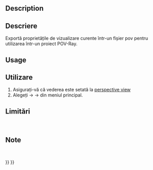 <languages/>

{{Docnav
|[[Raytracing_Render|Render]]
|[[Raytracing_WriteCamera|Export camera to povray]]
|[[Raytracing_Workbench|Raytracing]]
|IconL=Raytracing_Render.svg
|IconR=Raytracing_WriteCamera.svg
|IconC=Workbench_Raytracing.svg
}}

<div class="mw-translate-fuzzy">
{{GuiCommand
|Name=Raytracing WriteView
|MenuLocation=Raytracing → Export
|Workbenches=[[Raytracing Workbench|Raytracing]]
|Shortcut=
|SeeAlso=
}}
</div>

==Description==

<div class="mw-translate-fuzzy">
==Descriere==
Exportă proprietățile de vizualizare curente într-un fișier pov pentru utilizarea într-un proiect POV-Ray.
</div>

==Usage==

<div class="mw-translate-fuzzy">
==Utilizare==
#Asigurați-vă că vederea este setată la [[Std PerspectiveCamera|perspective view]]
#Alegeți {{KEY| Raytracing}}  →  {{KEY| Utilities}}  →{{KEY|[[Image:Raytracing_Export.png|32px]] Export view to POV-Ray...}}  din meniul principal.
</div>

==Limitări==
<br />


==Note==
<br />


{{Docnav
|[[Raytracing_Render|Render]]
|[[Raytracing_WriteCamera|Export camera to povray]]
|[[Raytracing_Workbench|Raytracing]]
|IconL=Raytracing_Render.svg
|IconR=Raytracing_WriteCamera.svg
|IconC=Workbench_Raytracing.svg
}}

{{Raytracing_Tools_navi{{#translation:}}}}
{{Userdocnavi{{#translation:}}}}